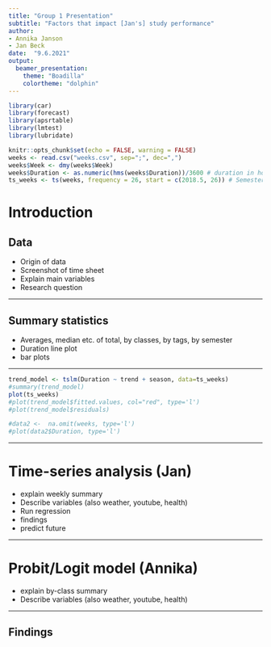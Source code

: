 ```yaml
---
title: "Group 1 Presentation"
subtitle: "Factors that impact [Jan's] study performance"
author: 
- Annika Janson 
- Jan Beck 
date:  "9.6.2021"
output: 
  beamer_presentation:
    theme: "Boadilla"
    colortheme: "dolphin"
---
```


```r
library(car)
library(forecast)
library(apsrtable)
library(lmtest)
library(lubridate)

knitr::opts_chunk$set(echo = FALSE, warning = FALSE)
weeks <- read.csv("weeks.csv", sep=";", dec=",")
weeks$Week <- dmy(weeks$Week)
weeks$Duration <- as.numeric(hms(weeks$Duration))/3600 # duration in hours
ts_weeks <- ts(weeks, frequency = 26, start = c(2018.5, 26)) # Semesters??

```

# Introduction

## Data

-   Origin of data
-   Screenshot of time sheet
-   Explain main variables
-   Research question



------------------------------------------------------------------------


## Summary statistics

-   Averages, median etc. of total, by classes, by tags, by semester
-   Duration line plot
-   bar plots

------------------------------------------------------------------------

```r
trend_model <- tslm(Duration ~ trend + season, data=ts_weeks)
#summary(trend_model)
plot(ts_weeks)
#plot(trend_model$fitted.values, col="red", type='l')
#plot(trend_model$residuals)

#data2 <-  na.omit(weeks, type='l') 
#plot(data2$Duration, type='l')
```

------------------------------------------------------------------------

# Time-series analysis (Jan)
-   explain weekly summary
-   Describe variables (also weather, youtube, health)
-   Run regression
-   findings
-   predict future



------------------------------------------------------------------------

# Probit/Logit model (Annika)
-   explain by-class summary 
-   Describe variables (also weather, youtube, health)

------------------------------------------------------------------------



## Findings

